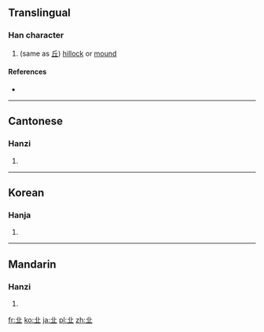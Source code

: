 ==Translingual==

===Han character===
{{Han char|rn=1|rad=一|as=04|sn=5|four=|canj=TM}}

# (same as [[丘]]) [[hillock]] or [[mound]]

====References====
* {{Han ref|kx=0078.010|hdz=10015.030|uh=3400|ud=13312}}

----

==Cantonese==

===Hanzi===
{{yue-hanzi|jyut=[[jau1]]|y=jaau1, kaau5}}

# {{defn|lang=yue|sort=一04}}

----

==Korean==

===Hanja===
{{ko-hanja|hangeul=구|rv=gu|mr=ku|y=kwu|eumhun=언덕|ehrv=eondeok|ehmr=ŏndŏk|ehy=entek}}

# {{defn|lang=ko|sort=一04}}

----

==Mandarin==

===Hanzi===
{{cmn-hanzi|pin=[[qiū]] ([[qiu1]])|wg=ch'iu<sup>1</sup>}}

# {{defn|lang=cmn|sort=一04}}

[[fr:㐀]]
[[ko:㐀]]
[[ja:㐀]]
[[pl:㐀]]
[[zh:㐀]]